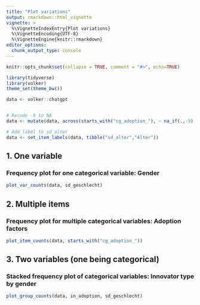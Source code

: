 ```yaml
---
title: "Plot variations"
output: rmarkdown::html_vignette
vignette: >
  %\VignetteIndexEntry{Plot variations}
  %\VignetteEncoding{UTF-8}
  %\VignetteEngine{knitr::rmarkdown}
editor_options: 
  chunk_output_type: console
---
```


```r

knitr::opts_chunk$set(collapse = TRUE, comment = "#>", echo=TRUE)

library(tidyverse)
library(volker)
theme_set(theme_bw())

data <- volker::chatgpt


# Recode -9 to NA
data <- mutate(data, across(starts_with("cg_adoption_"), ~ na_if(.,-9)  ))

# Add label to sd_alter
data <- set_item_labels(data, tibble("sd_alter","Alter")) 

```

## 1. One variable


### Frequency plot for one categorical variable: Gender
```r

plot_var_counts(data, sd_geschlecht)

```


## 2. Multiple items

### Frequency plot for multiple categorical variables: Adoption factors
```r

plot_item_counts(data, starts_with("cg_adoption_"))

```

## 3. Two variables (one being categorical)

### Stacked frequency plot of categorical variables: Innovator type by gender

```r

plot_group_counts(data, in_adoption, sd_geschlecht)

```

